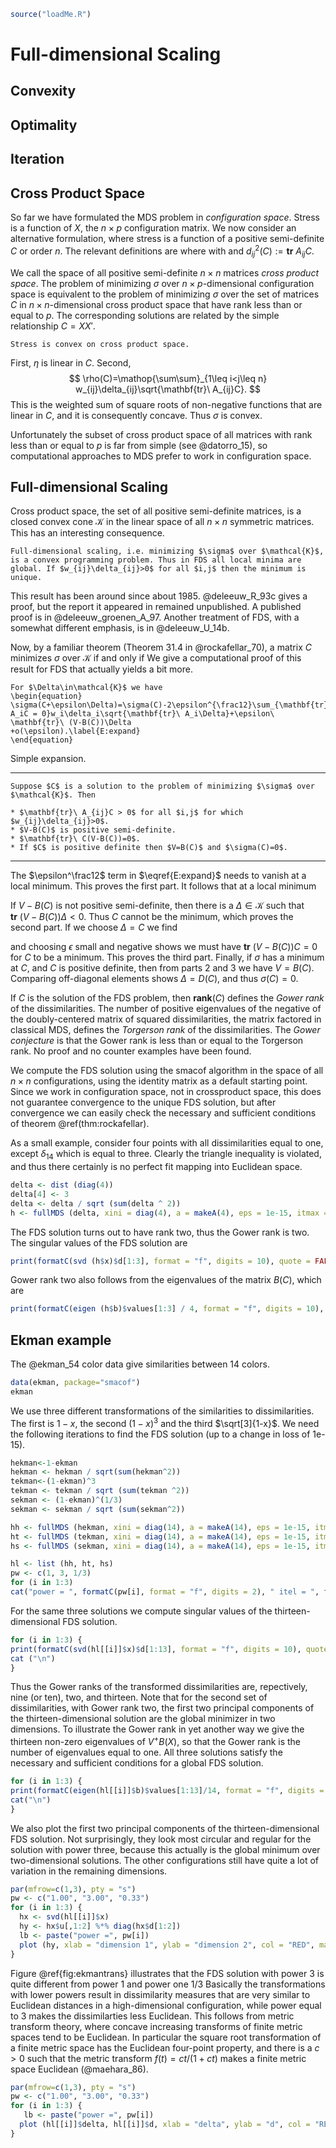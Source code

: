 ```r
source("loadMe.R")
```

# Full-dimensional Scaling {#fullchapter}

## Convexity {#fullconvex}

## Optimality {#fulloptimal}

## Iteration {#fulliteration}

## Cross Product Space {#fullcpspace}

So far we have formulated the MDS problem in *configuration space*. Stress is a function of $X$, the $n\times p$ configuration matrix. We now consider an alternative formulation, where stress is a function of a positive semi-definite $C$ or order $n$. The relevant definitions are
\begin{equation}
\sigma(C):=1-2\rho(C)+\eta(C),
\end{equation}
where
\begin{align*}
\rho(C)&:=\mathbf{tr}\ B(C)C,\\
\eta(C)&:=\mathbf{tr}\ VC,
\end{align*}
with
\begin{equation*}
B(C):=\mathop{\sum\sum}_{1\leq i<j\leq n} \begin{cases}w_{ij}\frac{\delta_{ij}}{d_{ij}(C)}A_{ij}&\text{ if }d_{ij}(C)>0,\\
0&\text{ if }d_{ij}(C)=0.\end{cases}
\end{equation*}
and $d_{ij}^2(C):=\mathbf{tr}\ A_{ij}C$.

We call the space of all positive semi-definite $n\times n$ matrices *cross product space*. The problem of minimizing $\sigma$ over $n\times p$-dimensional configuration space is equivalent to the problem of minimizing $\sigma$ over the set of matrices $C$ in $n\times n$-dimensional cross product space that have rank less than or equal to $p$. The corresponding solutions are related by the simple relationship $C=XX'$.

```theorem
Stress is convex on cross product space.
```

::: {.proof}
First, $\eta$ is linear in $C$. Second, 
$$
\rho(C)=\mathop{\sum\sum}_{1\leq i<j\leq n} w_{ij}\delta_{ij}\sqrt{\mathbf{tr}\ A_{ij}C}.
$$
This is the weighted sum of square roots of non-negative functions that are linear in $C$, and it is consequently concave. Thus $\sigma$ is convex. 
:::

Unfortunately the subset of cross product space of all matrices with rank less than or equal to $p$ is far from simple (see @datorro_15), so computational approaches to MDS prefer to work in configuration space.

## Full-dimensional Scaling

Cross product space, the set of all positive semi-definite matrices, is a closed convex cone $\mathcal{K}$ in the linear space of all $n\times n$ symmetric matrices. This has an interesting consequence.

```theorem
Full-dimensional scaling, i.e. minimizing $\sigma$ over $\mathcal{K}$, is a convex programming problem. Thus in FDS all local minima are global. If $w_{ij}\delta_{ij}>0$ for all $i,j$ then the minimum is unique.
```

This result has been around since about 1985. @deleeuw_R_93c gives a proof, but the report it appeared in remained unpublished. A published proof is in @deleeuw_groenen_A_97. Another treatment of FDS, with a somewhat different emphasis, is in @deleeuw_U_14b.

Now, by a familiar theorem (Theorem 31.4 in @rockafellar_70), a matrix $C$ minimizes $\sigma$ over $\mathcal{K}$ if and only if
\begin{align}
C&\in\mathcal{K},\\
V-B(C)&\in\mathcal{K},\\
\mathbf{tr}\ C(V-B(C))&=0.
\end{align}
We give a computational proof of this result for FDS that actually yields a bit more.

```theorem
For $\Delta\in\mathcal{K}$ we have
\begin{equation}
\sigma(C+\epsilon\Delta)=\sigma(C)-2\epsilon^{\frac12}\sum_{\mathbf{tr}\ A_iC = 0}w_i\delta_i\sqrt{\mathbf{tr}\ A_i\Delta}+\epsilon\ \mathbf{tr}\ (V-B(C))\Delta
+o(\epsilon).\label{E:expand}
\end{equation}
```
::: {.proof}
Simple expansion.
:::

***
```theorem
Suppose $C$ is a solution to the problem of minimizing $\sigma$ over $\mathcal{K}$. Then

* $\mathbf{tr}\ A_{ij}C > 0$ for all $i,j$ for which $w_{ij}\delta_{ij}>0$.
* $V-B(C)$ is positive semi-definite.
* $\mathbf{tr}\ C(V-B(C))=0$.
* If $C$ is positive definite then $V=B(C)$ and $\sigma(C)=0$.

```
***
::: {.proof}
The $\epsilon^\frac12$ term in $\eqref{E:expand}$ needs to vanish at a local minimum. This proves the first part. It follows that at a local minimum 

\begin{equation*}
\sigma(C+\epsilon\Delta)=\sigma(C)+
\epsilon\ \mathbf{tr}\ (V-B(C))\Delta+o(\epsilon).
\end{equation*}

If $V-B(C)$ is not positive semi-definite, then there is a $\Delta\in\mathcal{K}$ such that
$\mathbf{tr}\ (V-B(C))\Delta < 0$. Thus $C$ cannot be the minimum, which proves the second part.
If we choose $\Delta=C$ we find

\begin{equation*}
\sigma((1+\epsilon)C)=\sigma(C)+
\epsilon\ \mathbf{tr}\ (V-B(C))C+o(\epsilon).
\end{equation*}

and choosing $\epsilon$ small and negative shows we must have $\mathbf{tr}\ (V-B(C))C=0$ for
$C$ to be a minimum. This proves the third part. Finally, if $\sigma$ has a minimum at $C$,
and $C$ is positive definite, then from parts 2 and 3 we have $V=B(C)$. Comparing off-diagonal
elements shows $\Delta=D(C)$, and thus $\sigma(C)=0$.
:::

If $C$ is the solution of the FDS problem, then $\mathbf{rank}(C)$ defines the *Gower rank* of the dissimilarities. The number of positive eigenvalues of the negative of the doubly-centered matrix of squared dissimilarities, the matrix factored in classical MDS, defines the *Torgerson rank* of the dissimilarities. The *Gower conjecture* is that the
Gower rank is less than or equal to the Torgerson rank. No proof and no counter examples have been found.

We compute the FDS solution using the smacof algorithm 
\begin{equation}
X^{(k+1)}=V^+B(X^{(k)})
\end{equation}
in the space of all $n\times n$ configurations, using the identity matrix as a default starting point. Since we work in configuration space, not in crossproduct space, this does not guarantee convergence to the unique FDS solution, but after convergence we can easily check the necessary and sufficient conditions of theorem \@ref(thm:rockafellar).

As a small example, consider four points with all dissimilarities equal to one, except $\delta_{14}$ which is equal to three. Clearly the triangle inequality is violated, and thus there certainly is no perfect fit mapping into Euclidean space.

```r
delta <- dist (diag(4))
delta[4] <- 3
delta <- delta / sqrt (sum(delta ^ 2))
h <- fullMDS (delta, xini = diag(4), a = makeA(4), eps = 1e-15, itmax = 10000, verbose = FALSE)
```
The FDS solution turns out to have rank two, thus the Gower rank is two. The singular values of the 
FDS solution are
```r
print(formatC(svd (h$x)$d[1:3], format = "f", digits = 10), quote = FALSE)
```
Gower rank two also follows from the eigenvalues of the matrix $B(C)$, which are
```r
print(formatC(eigen (h$b)$values[1:3] / 4, format = "f", digits = 10), quote = FALSE)
```

## Ekman example

The @ekman_54 color data give similarities between 14 colors.
```r
data(ekman, package="smacof")
ekman
```
We use three different transformations of the similarities to dissimilarities. The first is $1-x$, the second $(1-x)^3$ and the third $\sqrt[3]{1-x}$. We need the following iterations to find the FDS solution (up to a change in loss of 1e-15).
```r
hekman<-1-ekman
hekman <- hekman / sqrt(sum(hekman^2))
tekman<-(1-ekman)^3
tekman <- tekman / sqrt (sum(tekman ^2))
sekman <- (1-ekman)^(1/3)
sekman <- sekman / sqrt (sum(sekman^2))

hh <- fullMDS (hekman, xini = diag(14), a = makeA(14), eps = 1e-15, itmax = 10000, verbose = FALSE)
ht <- fullMDS (tekman, xini = diag(14), a = makeA(14), eps = 1e-15, itmax = 10000, verbose = FALSE)
hs <- fullMDS (sekman, xini = diag(14), a = makeA(14), eps = 1e-15, itmax = 10000, verbose = FALSE)
```
```r
hl <- list (hh, ht, hs)
pw <- c(1, 3, 1/3)
for (i in 1:3)
cat("power = ", formatC(pw[i], format = "f", digits = 2), " itel = ", formatC(hl[[i]]$itel, format = "d", digits = 5), " stress = ", formatC(hl[[i]]$s, format = "f", digits = 10), "\n")
```
For the same three solutions we compute singular values of the thirteen-dimensional FDS solution.
```r
for (i in 1:3) {
print(formatC(svd(hl[[i]]$x)$d[1:13], format = "f", digits = 10), quote = FALSE)
cat ("\n")
}
```
Thus the Gower ranks of the transformed dissimilarities are, repectively, nine (or ten), two, and thirteen.
Note that for the second set of dissimilarities, with Gower rank two, the first two principal components of the thirteen-dimensional solution are the global minimizer in two dimensions. To illustrate the Gower rank in yet another way we give the thirteen non-zero eigenvalues of $V^+B(X)$, so that the Gower rank is the number of eigenvalues equal to one. All three solutions satisfy the necessary and sufficient conditions for a global FDS solution.
```r
for (i in 1:3) {
print(formatC(eigen(hl[[i]]$b)$values[1:13]/14, format = "f", digits = 10), quote = FALSE)
cat("\n")
}
```
We also plot the first two principal components of the thirteen-dimensional FDS solution. Not surprisingly, they look most circular and regular for the solution with power three, because this actually is the global minimum over two-dimensional solutions. The other configurations still have quite a lot of variation in the remaining dimensions.

```r
par(mfrow=c(1,3), pty = "s")
pw <- c("1.00", "3.00", "0.33")
for (i in 1:3) {
  hx <- svd(hl[[i]]$x)
  hy <- hx$u[,1:2] %*% diag(hx$d[1:2])
  lb <- paste("power =", pw[i])
  plot (hy, xlab = "dimension 1", ylab = "dimension 2", col = "RED", main = lb)
}
```

Figure \@ref{fig:ekmantrans} illustrates that the FDS solution with power 3 is quite different from power 1 and power one $1/3$ Basically the transformations with lower powers result in dissimilarity measures that are very similar to Euclidean distances in a high-dimensional configuration, while power equal to 3 makes the dissimilarties less Euclidean. This follows from metric transform theory, where concave increasing transforms of finite metric spaces tend to be Euclidean. In particular the square root transformation of a finite metric space has the Euclidean four-point property, and there is a $c>0$
such that the metric transform $f(t)=ct/(1+ct)$ makes a finite metric space Euclidean (@maehara_86).

```r
par(mfrow=c(1,3), pty = "s")
pw <- c("1.00", "3.00", "0.33")
for (i in 1:3) {
   lb <- paste("power =", pw[i])
  plot (hl[[i]]$delta, hl[[i]]$d, xlab = "delta", ylab = "d", col = "RED", main = lb)
}
```
